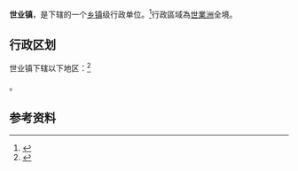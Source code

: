 {{中国乡级行政区|32/11/12/105/000}}

'''世业镇'''，是{{PRC admin/fullname|32/11/12/105/000|3}}下辖的一个[[乡镇|乡镇]]级行政单位。<ref>{{PRC admin/ref sgc|{{PRC admin/parent|32/11/12/105/000}}}}</ref>行政區域為[[世業洲|世業洲]]全境。

== 行政区划 ==

世业镇下辖以下地区：<ref>{{PRC admin/ref sgc|32/11/12/105/000}}</ref>

{{PRC admin/children|32/11/12/105/000}}。

== 参考资料 ==

{{reflist}}

{{行政区划小作品}}
{{PRC admin/navcat|32/11/12/105/000}}